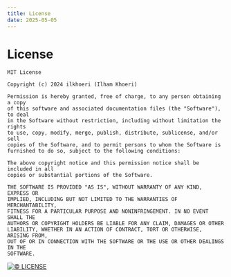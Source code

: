 ```yaml
---
title: License
date: 2025-05-05
---
```


# **License**

```raw
MIT License

Copyright (c) 2024 ilkhoeri (Ilham Khoeri)

Permission is hereby granted, free of charge, to any person obtaining a copy
of this software and associated documentation files (the "Software"), to deal
in the Software without restriction, including without limitation the rights
to use, copy, modify, merge, publish, distribute, sublicense, and/or sell
copies of the Software, and to permit persons to whom the Software is
furnished to do so, subject to the following conditions:

The above copyright notice and this permission notice shall be included in all
copies or substantial portions of the Software.

THE SOFTWARE IS PROVIDED "AS IS", WITHOUT WARRANTY OF ANY KIND, EXPRESS OR
IMPLIED, INCLUDING BUT NOT LIMITED TO THE WARRANTIES OF MERCHANTABILITY,
FITNESS FOR A PARTICULAR PURPOSE AND NONINFRINGEMENT. IN NO EVENT SHALL THE
AUTHORS OR COPYRIGHT HOLDERS BE LIABLE FOR ANY CLAIM, DAMAGES OR OTHER
LIABILITY, WHETHER IN AN ACTION OF CONTRACT, TORT OR OTHERWISE, ARISING FROM,
OUT OF OR IN CONNECTION WITH THE SOFTWARE OR THE USE OR OTHER DEALINGS IN THE
SOFTWARE.
```

[![© LICENSE](https://img.shields.io/github/license/ilkhoeri/xuxi)](https://github.com/ilkhoeri/xuxi?tab=MIT-1-ov-file)
